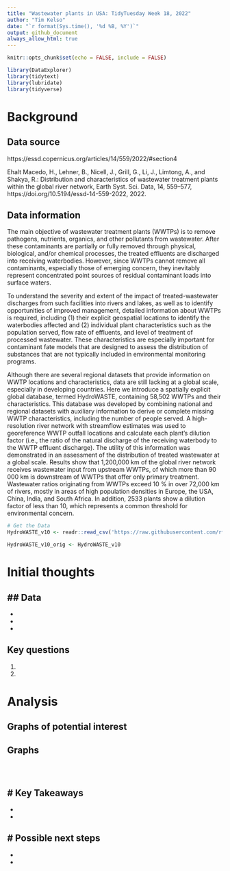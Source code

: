 ```yaml
---
title: "Wastewater plants in USA: TidyTuesday Week 18, 2022"
author: "Tim Kelso"  
date: "`r format(Sys.time(), '%d %B, %Y')`"  
output: github_document
always_allow_html: true
---
```


```r
knitr::opts_chunk$set(echo = FALSE, include = FALSE)
```

```r
library(DataExplorer)
library(tidytext)
library(lubridate)
library(tidyverse)
```
# Background 
## Data source
https://essd.copernicus.org/articles/14/559/2022/#section4

Ehalt Macedo, H., Lehner, B., Nicell, J., Grill, G., Li, J., Limtong, A., and Shakya, R.: Distribution and characteristics of wastewater treatment plants within the global river network, Earth Syst. Sci. Data, 14, 559–577, https://doi.org/10.5194/essd-14-559-2022, 2022.

## Data information
The main objective of wastewater treatment plants (WWTPs) is to remove pathogens, nutrients, organics, and other pollutants from wastewater. After these contaminants are partially or fully removed through physical, biological, and/or chemical processes, the treated effluents are discharged into receiving waterbodies. However, since WWTPs cannot remove all contaminants, especially those of emerging concern, they inevitably represent concentrated point sources of residual contaminant loads into surface waters. 

To understand the severity and extent of the impact of treated-wastewater discharges from such facilities into rivers and lakes, as well as to identify opportunities of improved management, detailed information about WWTPs is required, including (1) their explicit geospatial locations to identify the waterbodies affected and (2) individual plant characteristics such as the population served, flow rate of effluents, and level of treatment of processed wastewater. These characteristics are especially important for contaminant fate models that are designed to assess the distribution of substances that are not typically included in environmental monitoring programs. 

Although there are several regional datasets that provide information on WWTP locations and characteristics, data are still lacking at a global scale, especially in developing countries. Here we introduce a spatially explicit global database, termed HydroWASTE, containing 58,502 WWTPs and their characteristics. This database was developed by combining national and regional datasets with auxiliary information to derive or complete missing WWTP characteristics, including the number of people served. A high-resolution river network with streamflow estimates was used to georeference WWTP outfall locations and calculate each plant's dilution factor (i.e., the ratio of the natural discharge of the receiving waterbody to the WWTP effluent discharge). The utility of this information was demonstrated in an assessment of the distribution of treated wastewater at a global scale. Results show that 1,200,000 km of the global river network receives wastewater input from upstream WWTPs, of which more than 90 000 km is downstream of WWTPs that offer only primary treatment. Wastewater ratios originating from WWTPs exceed 10 % in over 72,000 km of rivers, mostly in areas of high population densities in Europe, the USA, China, India, and South Africa. In addition, 2533 plants show a dilution factor of less than 10, which represents a common threshold for environmental concern.


```r
# Get the Data
HydroWASTE_v10 <- readr::read_csv('https://raw.githubusercontent.com/rfordatascience/tidytuesday/master/data/2022/2022-09-20/HydroWASTE_v10.csv')

HydroWASTE_v10_orig <- HydroWASTE_v10
```

# Initial thoughts  
## Data  
-   
-   
-   
-   

## Key questions  
1.  
2. 

# Analysis  
## Graphs of potential interest  



## Graphs
```r

```

```r

```
```r

```

# Key Takeaways  
-    
- 
-    

# Possible next steps  
-   
-  
- 